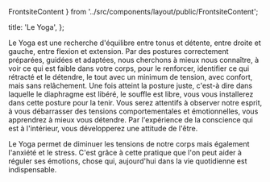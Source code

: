   FrontsiteContent
} from '../src/components/layout/public/FrontsiteContent';

  title: 'Le Yoga',
};

Le Yoga est une recherche d'équilibre entre tonus et détente, entre droite et gauche, entre flexion et extension. Par
des postures correctement préparées, guidées et adaptées, nous cherchons à mieux nous connaître, à voir ce qui est
faible dans votre corps, pour le renforcer, identifier ce qui rétracté et le détendre, le tout avec un minimum de
tension, avec confort, mais sans relâchement. Une fois atteint la posture juste, c'est-à dire dans laquelle le
diaphragme est libéré, le souffle est libre, vous vous installerez dans cette posture pour la tenir.
Vous serez attentifs à observer notre esprit, à vous débarrasser des tensions comportementales et émotionnelles, vous
apprendrez à mieux vous détendre. Par l'expérience de la conscience qui est à l'intérieur, vous développerez une
attitude de l'être.

<YogaQuote author="Sthira-sukham asanam" quote="Être fermement établi dans un espace heureux" source="Yoga sutra 46/II" />

Le Yoga permet de diminuer les tensions de notre corps mais également l'anxiété et le stress. C'est grâce à cette
pratique que l'on peut aider à réguler ses émotions, chose qui, aujourd'hui dans la vie quotidienne est indispensable.

<YogaImage src="/images/meditation-riviere.jpg" alt="Yoga au bord de la rivière" />

